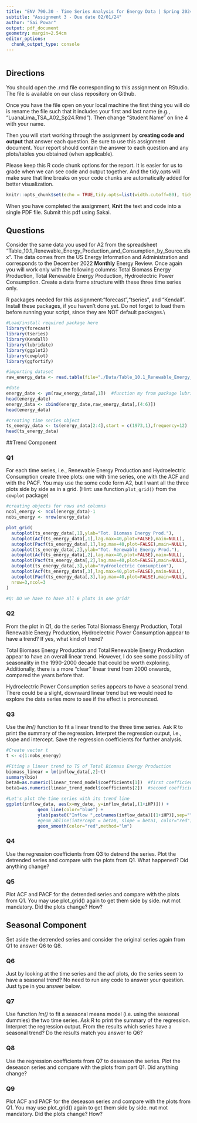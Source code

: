 ```yaml
---
title: "ENV 790.30 - Time Series Analysis for Energy Data | Spring 2024"
subtitle: "Assignment 3 - Due date 02/01/24"
author: "Sai Powar"
output: pdf_document
geometry: margin=2.54cm
editor_options: 
  chunk_output_type: console
---
```

```r

```
  
## Directions
  
You should open the .rmd file corresponding to this assignment on RStudio. The file is available on our class repository on Github. 

Once you have the file open on your local machine the first thing you will do is rename the file such that it includes your first and last name (e.g., "LuanaLima_TSA_A02_Sp24.Rmd"). Then change "Student Name" on line 4 with your name. 

Then you will start working through the assignment by  **creating code and output** that answer each question. Be sure to use this assignment document. Your report should contain the answer to each question and any plots/tables you obtained (when applicable).

Please keep this R code chunk options for the report. It is easier for us to grade when we can see code and output together. And the tidy.opts will make sure that line breaks on your code chunks are automatically added for better visualization. 

```r
knitr::opts_chunk$set(echo = TRUE,tidy.opts=list(width.cutoff=80), tidy=FALSE) 
```

When you have completed the assignment, **Knit** the text and code into a single PDF file. Submit this pdf using Sakai. 

## Questions 

Consider the same data you used for A2 from the spreadsheet "Table_10.1_Renewable_Energy_Production_and_Consumption_by_Source.xlsx". The data comes from the US Energy Information and Administration and corresponds to the December 2022 **Monthly** Energy Review. Once again you will work only with the following columns: Total Biomass Energy Production, Total Renewable Energy Production, Hydroelectric Power Consumption. Create a data frame structure with these three time series only. 

R packages needed for this assignment:"forecast","tseries", and "Kendall". Install these packages, if you haven't done yet. Do not forget to load them before running your script, since they are NOT default packages.\\

```r
#Load/install required package here
library(forecast)
library(tseries)
library(Kendall)
library(lubridate)
library(ggplot2)
library(cowplot)
library(ggfortify)
```

```r
#importing dataset
raw_energy_data <- read.table(file="./Data/Table_10.1_Renewable_Energy_Production_and_Consumption_by_Source.csv", header=TRUE,dec = ".",sep=",",stringsAsFactors = TRUE)

#date
energy_date <- ym(raw_energy_data[,1])  #function my from package lubridate
head(energy_date)
energy_data <- cbind(energy_date,raw_energy_data[,(4:6)])
head(energy_data)

#creating time series object
ts_energy_data <- ts(energy_data[2:4],start = c(1973,1),frequency=12)
head(ts_energy_data)


```

##Trend Component

### Q1
For each time series, i.e., Renewable Energy Production and Hydroelectric Consumption create three plots: one with time series, one with the ACF and with the PACF. You may use the some code form A2, but I want all the three plots side by side as in a grid.
(Hint: use function `plot_grid()` from the `cowplot` package)

```r

#creating objects for rows and columns
ncol_energy <- ncol(energy_data)-1
nobs_energy <- nrow(energy_data)

plot_grid(
  autoplot(ts_energy_data[,1],ylab="Tot. Biomass Energy Prod."),
  autoplot(Acf(ts_energy_data[,1],lag.max=40,plot=FALSE),main=NULL),
  autoplot(Pacf(ts_energy_data[,1],lag.max=40,plot=FALSE),main=NULL),
  autoplot(ts_energy_data[,2],ylab="Tot. Renewable Energy Prod."),
  autoplot(Acf(ts_energy_data[,2],lag.max=40,plot=FALSE),main=NULL),
  autoplot(Pacf(ts_energy_data[,2],lag.max=40,plot=FALSE),main=NULL),
  autoplot(ts_energy_data[,3],ylab="Hydroelectric Consumption"),
  autoplot(Acf(ts_energy_data[,3],lag.max=40,plot=FALSE),main=NULL),
  autoplot(Pacf(ts_energy_data[,3],lag.max=40,plot=FALSE),main=NULL),
  nrow=3,ncol=3
)

#Q: DO we have to have all 6 plots in one grid?
```

### Q2
From the plot in Q1, do the series Total Biomass Energy Production, Total Renewable Energy Production, Hydroelectric Power Consumption appear to have a trend? If yes, what kind of trend?


Total Biomass Energy Production and Total Renewable Energy Production appear to have an overall linear trend. However, I do see some possibility of seasonality in the 1990-2000 decade that could be worth exploring. Additionally, there is a more "clear" linear trend from 2000 onwards, compared the years before that. 


Hydroelectric Power Consumption series appears to have a seasonal trend. There could be a slight, downward linear trend but we would need to explore the data series more to see if the effect is pronounced. 


### Q3
Use the *lm()* function to fit a linear trend to the three time series. Ask R to print the summary of the regression. Interpret the regression output, i.e., slope and intercept. Save the regression coefficients for further analysis.

```r
#Create vector t
t <- c(1:nobs_energy)

#Fiting a linear trend to TS of Total Biomass Energy Production
biomass_linear = lm(inflow_data[,2]~t)  
summary(bio)
beta0=as.numeric(linear_trend_model$coefficients[1])  #first coefficient is the intercept term or beta0
beta1=as.numeric(linear_trend_model$coefficients[2])  #second coefficient is the slope or beta1

#Let's plot the time series with its trend line
ggplot(inflow_data, aes(x=my_date, y=inflow_data[,(1+iHP)])) +
            geom_line(color="blue") +
            ylab(paste0("Inflow ",colnames(inflow_data)[(1+iHP)],sep="")) +
            #geom_abline(intercept = beta0, slope = beta1, color="red")
            geom_smooth(color="red",method="lm") 

```
 
### Q4
Use the regression coefficients from Q3 to detrend the series. Plot the detrended series and compare with the plots from Q1. What happened? Did anything change?

### Q5
Plot ACF and PACF for the detrended series and compare with the plots from Q1. You may use plot_grid() again to get them side by side. nut mot mandatory. Did the plots change? How?

## Seasonal Component

Set aside the detrended series and consider the original series again from Q1 to answer Q6 to Q8.

### Q6
Just by looking at the time series and the acf plots, do the series seem to have a seasonal trend? No need to run any code to answer your question. Just type in you answer below.

### Q7
Use function *lm()* to fit a seasonal means model (i.e. using the seasonal dummies) the two time series. Ask R to print the summary of the regression. Interpret the regression output. From the results which series have a seasonal trend? Do the results match you answer to Q6?

### Q8
Use the regression coefficients from Q7 to deseason the series. Plot the deseason series and compare with the plots from part Q1. Did anything change?

### Q9
Plot ACF and PACF for the deseason series and compare with the plots from Q1. You may use plot_grid() again to get them side by side. nut mot mandatory. Did the plots change? How?


